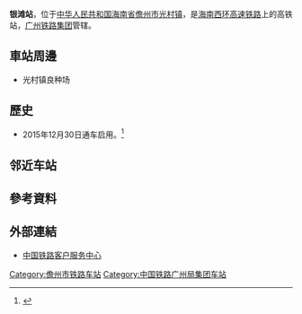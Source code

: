 {{Infobox China railway station
| 车站名称 = 银滩站
| 图片 = 
| 图片介绍 = 
| 车站代码 = 
| 车站名称拼音 = Yintan
| 英文名称 = Yintan Railway Station
| 电报码 = CTQ
| 拼音码 = YTA
| 车站位置 = [[海南省|海南省]][[儋州市|儋州市]][[光村镇|光村镇]]
| 归属 = [[中国铁路广州局集团|中国铁路广州局集团]]
| 线路 = [[海南西环高速铁路|海南西环高速铁路]]
| 车站等级 = 
| 月台数目 = 2
| 股道数目 = 4
| 坐标 = {{coord|19|47|30.06|N|109|29|7.21|E|display=inline,title}}
| name = 
| address = 
}}

'''银滩站'''，位于[[中华人民共和国|中华人民共和国]][[海南省|海南省]][[儋州市|儋州市]][[光村镇|光村镇]]，是[[海南西环高速铁路|海南西环高速铁路]]上的高铁站，[[中国铁路广州局集团|广州铁路集团]]管辖。

== 車站周邊 ==
* 光村镇良种场

== 歷史 ==
* 2015年12月30日通车启用。<ref>{{cite news|url = http://news.163.com/15/1230/09/BC2TL52E00014AED.html|title = 南海网记者探访环岛高铁银滩站 距海口39分钟(组图)|work = 网易新闻|date = 2015-12-30|access-date = 2016-11-02|archive-url = https://web.archive.org/web/20161103235307/http://news.163.com/15/1230/09/BC2TL52E00014AED.html|archive-date = 2016-11-03|dead-url = yes}}</ref>

==邻近车站==
{{start rail box|[[中国铁路|中国铁路]]}}
{{s-inop|[[白马井站|白马井]]|内环方向}}
{{s-line|[[海南环岛高速铁路|海南环岛高速铁路]]}}
{{s-inop|[[临高南站|临高南]]|外环方向}}
{{s-end}}

== 參考資料 ==
{{reflist}}

== 外部連結 ==
* [http://www.12306.cn/mormhweb 中国铁路客户服务中心] {{Wayback|url=http://www.12306.cn/mormhweb |date=20161103232133 }}

{{China-rail-stub}}
{{海南环岛高速铁路}}

[[Category:儋州市铁路车站|Category:儋州市铁路车站]]
[[Category:中国铁路广州局集团车站|Category:中国铁路广州局集团车站]]